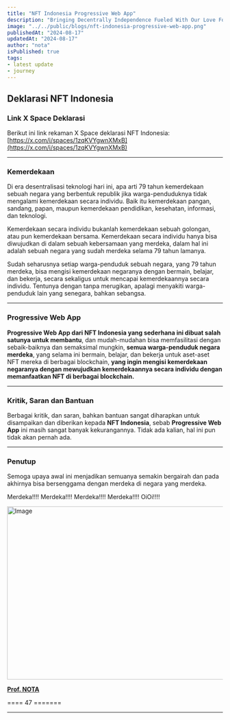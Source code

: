 ```yaml
---
title: "NFT Indonesia Progressive Web App"
description: "Bringing Decentrally Independence Fueled With Our Love For You."
image: "../../public/blogs/nft-indonesia-progressive-web-app.png"
publishedAt: "2024-08-17"
updatedAt: "2024-08-17"
author: "nota"
isPublished: true
tags:
- latest update
- journey
---
```


## Deklarasi NFT Indonesia

<YouTube id="EbneWlPGRtU" />

### Link X Space Deklarasi

Berikut ini link rekaman X Space deklarasi NFT Indonesia: [https://x.com/i/spaces/1zqKVYgwnXMxB](https://x.com/i/spaces/1zqKVYgwnXMxB)

---

### Kemerdekaan

Di era desentralisasi teknologi hari ini, apa arti 79 tahun kemerdekaan sebuah negara yang berbentuk republik jika warga-penduduknya tidak mengalami kemerdekaan secara individu. Baik itu kemerdekaan pangan, sandang, papan, maupun kemerdekaan pendidikan, kesehatan, informasi, dan teknologi.

Kemerdekaan secara individu bukanlah kemerdekaan sebuah golongan, atau pun kemerdekaan bersama. Kemerdekaan secara individu hanya bisa diwujudkan di dalam sebuah kebersamaan yang merdeka, dalam hal ini adalah sebuah negara yang sudah merdeka selama 79 tahun lamanya.

Sudah seharusnya setiap warga-penduduk sebuah negara, yang 79 tahun merdeka, bisa mengisi kemerdekaan negaranya dengan bermain, belajar, dan bekerja, secara sekaligus untuk mencapai kemerdekaannya secara individu. Tentunya dengan tanpa merugikan, apalagi menyakiti warga-penduduk lain yang senegara, bahkan sebangsa.

---

### Progressive Web App

**Progressive Web App dari NFT Indonesia yang sederhana ini dibuat salah satunya untuk membantu**, dan mudah-mudahan bisa memfasilitasi dengan sebaik-baiknya dan semaksimal mungkin, **semua warga-penduduk negara merdeka**, yang selama ini bermain, belajar, dan bekerja untuk aset-aset NFT mereka di berbagai blockchain, **yang ingin mengisi kemerdekaan negaranya dengan mewujudkan kemerdekaannya secara individu dengan memanfaatkan NFT di berbagai blockchain.**

---

### Kritik, Saran dan Bantuan

Berbagai kritik, dan saran, bahkan bantuan sangat diharapkan untuk disampaikan dan diberikan kepada **NFT Indonesia**, sebab **Progressive Web App** ini masih sangat banyak kekurangannya. Tidak ada kalian, hal ini pun tidak akan pernah ada.

---

### Penutup

Semoga upaya awal ini menjadikan semuanya semakin bergairah dan pada akhirnya bisa bersenggama dengan merdeka di negara yang merdeka.

Merdeka!!!! Merdeka!!!! Merdeka!!!! Merdeka!!!! OiOi!!!!

<Image
  src="/blogs/original/we-are-professor-nota.jpg"
  width="718"
  height="404"
  alt="Image"
  sizes="100vw"
/> 

[**Prof. NOTA**](https://prompt.straight-line.org/)

==== 47 =======

---